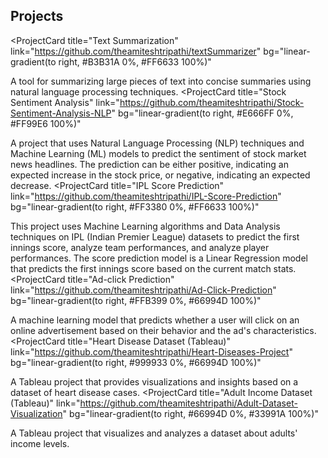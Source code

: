 ## Projects

<ProjectCard
  title="Text Summarization"
  link="https://github.com/theamiteshtripathi/textSummarizer"
  bg="linear-gradient(to right, #B3B31A 0%, #FF6633 100%)"
>
  A tool for summarizing large pieces of text into concise summaries using natural language processing techniques.
</ProjectCard>
<ProjectCard
  title="Stock Sentiment Analysis"
  link="https://github.com/theamiteshtripathi/Stock-Sentiment-Analysis-NLP"
  bg="linear-gradient(to right, #E666FF 0%, #FF99E6 100%)"
>
  A project that uses Natural Language Processing (NLP) techniques and Machine Learning (ML) models to predict the sentiment of stock market news headlines. The prediction can be either positive, indicating an expected increase in the stock price, or negative, indicating an expected decrease.
</ProjectCard>
<ProjectCard
  title="IPL Score Prediction"
  link="https://github.com/theamiteshtripathi/IPL-Score-Prediction"
  bg="linear-gradient(to right, #FF3380 0%, #FF6633 100%)"
>
  This project uses Machine Learning algorithms and Data Analysis techniques on IPL (Indian Premier League) datasets to predict the first innings score, analyze team performances, and analyze player performances. The score prediction model is a Linear Regression model that predicts the first innings score based on the current match stats.
</ProjectCard>
<ProjectCard
  title="Ad-click Prediction"
  link="https://github.com/theamiteshtripathi/Ad-Click-Prediction"
  bg="linear-gradient(to right, #FFB399 0%, #66994D 100%)"
>
  A machine learning model that predicts whether a user will click on an online advertisement based on their behavior and the ad's characteristics.
</ProjectCard>
<ProjectCard
  title="Heart Disease Dataset (Tableau)"
  link="https://github.com/theamiteshtripathi/Heart-Diseases-Project"
  bg="linear-gradient(to right, #999933 0%, #66994D 100%)"
>
  A Tableau project that provides visualizations and insights based on a dataset of heart disease cases.
</ProjectCard>
<ProjectCard
  title="Adult Income Dataset (Tableau)"
  link="https://github.com/theamiteshtripathi/Adult-Dataset-Visualization"
  bg="linear-gradient(to right, #66994D 0%, #33991A 100%)"
>
  A Tableau project that visualizes and analyzes a dataset about adults' income levels.
</ProjectCard>
